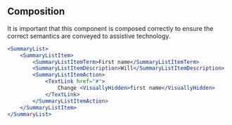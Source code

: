 ## Composition

It is important that this component is composed correctly to ensure the correct semantics are conveyed to assistive technology.

```jsx
<SummaryList>
	<SummaryListItem>
		<SummaryListItemTerm>First name</SummaryListItemTerm>
		<SummaryListItemDescription>Will</SummaryListItemDescription>
		<SummaryListItemAction>
			<TextLink href="#">
				Change <VisuallyHidden>first name</VisuallyHidden>
			</TextLink>
		</SummaryListItemAction>
	</SummaryListItem>
</SummaryList>
```

<ComponentPropsTable name="SummaryList" />
<ComponentPropsTable name="SummaryListItem" />
<ComponentPropsTable name="SummaryListItemTerm" />
<ComponentPropsTable name="SummaryListItemDescription" />
<ComponentPropsTable name="SummaryListItemAction" />
